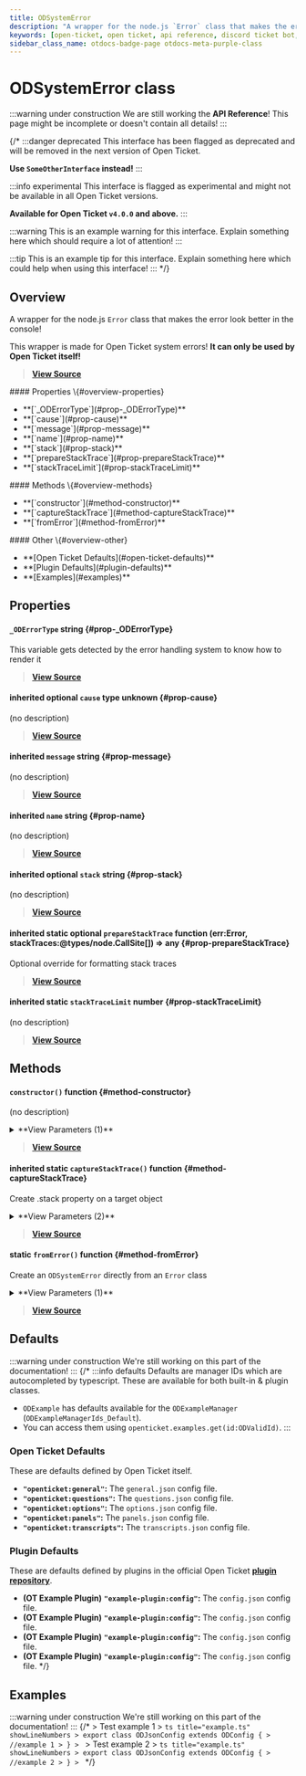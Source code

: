 ```yaml
---
title: ODSystemError
description: "A wrapper for the node.js `Error` class that makes the error look better in the console! This wrapper is made for Open Ticket system errors! **It can only be used by Open Ticket itself!**"
keywords: [open-ticket, open ticket, api reference, discord ticket bot, class]
sidebar_class_name: otdocs-badge-page otdocs-meta-purple-class
---
```

<head>
    <link rel="apple-touch-icon" href="/img/logo_vertical.png"/>
</head>

# ODSystemError <M color="purple">class</M>

:::warning under construction
We are still working the **API Reference**! This page might be incomplete or doesn't contain all details!
:::

{/*
:::danger deprecated
This interface has been flagged as deprecated and will be removed in the next version of Open Ticket.

**Use `SomeOtherInterface` instead!**
:::

:::info experimental
This interface is flagged as experimental and might not be available in all Open Ticket versions.

**Available for Open Ticket `v4.0.0` and above.**
:::

:::warning
This is an example warning for this interface. Explain something here which should require a lot of attention!
:::

:::tip
This is an example tip for this interface. Explain something here which could help when using this interface!
:::
*/}

## Overview
A wrapper for the node.js `Error` class that makes the error look better in the console!

This wrapper is made for Open Ticket system errors! **It can only be used by Open Ticket itself!**

> [**View Source**](https://otgithub.dj-dj.be/tree/main/src/core/api/modules/base.ts#L734)

<FlexHorizontal>
<div style={{width:"30%"}} className="otdocs-flex-mobile-width">
    #### Properties \{#overview-properties}
    <ul>
        <li>**[`_ODErrorType`](#prop-_ODErrorType)**</li>
        <li>**[`cause`](#prop-cause)**</li>
        <li>**[`message`](#prop-message)**</li>
        <li>**[`name`](#prop-name)**</li>
        <li>**[`stack`](#prop-stack)**</li>
        <li>**[`prepareStackTrace`](#prop-prepareStackTrace)**</li>
        <li>**[`stackTraceLimit`](#prop-stackTraceLimit)**</li>
    </ul>
</div>
<div style={{width:"30%"}} className="otdocs-flex-mobile-width">
    #### Methods \{#overview-methods}
    <ul>
        <li>**[`constructor`](#method-constructor)**</li>
        <li>**[`captureStackTrace`](#method-captureStackTrace)**</li>
        <li>**[`fromError`](#method-fromError)**</li>
    </ul>
</div>
<div style={{width:"30%"}} className="otdocs-flex-mobile-width">
    #### Other \{#overview-other}
    <ul>
        <li>**[Open Ticket Defaults](#open-ticket-defaults)**</li>
        <li>**[Plugin Defaults](#plugin-defaults)**</li>
        <li>**[Examples](#examples)**</li>
    </ul>
</div>
</FlexHorizontal>

## Properties
<Divider></Divider>
#### `_ODErrorType` <M color="blue">string</M> <ApiBlock><ApiUrl url="js:string" label="string"/></ApiBlock> \{#prop-_ODErrorType}
This variable gets detected by the error handling system to know how to render it

> [**View Source**](https://otgithub.dj-dj.be/tree/main/src/core/api/modules/base.ts#L736)

<Divider></Divider>
#### <C color="brown">inherited</C> <C color="brown">optional</C> `cause` <M color="brown">type</M> <ApiBlock>unknown</ApiBlock> \{#prop-cause}
(no description)

> [**View Source**](https://otgithub.dj-dj.be/tree/main/../../../.npm/_npx/dafcb7cdaad6ed61/node_modules/typescript/lib/lib.es2022.error.d.ts#L26)

<Divider></Divider>
#### <C color="blue">inherited</C> `message` <M color="blue">string</M> <ApiBlock><ApiUrl url="js:string" label="string"/></ApiBlock> \{#prop-message}
(no description)

> [**View Source**](https://otgithub.dj-dj.be/tree/main/../../../.npm/_npx/dafcb7cdaad6ed61/node_modules/typescript/lib/lib.es5.d.ts#L1077)

<Divider></Divider>
#### <C color="blue">inherited</C> `name` <M color="blue">string</M> <ApiBlock><ApiUrl url="js:string" label="string"/></ApiBlock> \{#prop-name}
(no description)

> [**View Source**](https://otgithub.dj-dj.be/tree/main/../../../.npm/_npx/dafcb7cdaad6ed61/node_modules/typescript/lib/lib.es5.d.ts#L1076)

<Divider></Divider>
#### <C color="blue">inherited</C> <C color="blue">optional</C> `stack` <M color="blue">string</M> <ApiBlock><ApiUrl url="js:string" label="string"/></ApiBlock> \{#prop-stack}
(no description)

> [**View Source**](https://otgithub.dj-dj.be/tree/main/../../../.npm/_npx/dafcb7cdaad6ed61/node_modules/typescript/lib/lib.es5.d.ts#L1078)

<Divider></Divider>
#### <C color="orange">inherited</C> <C color="orange">static</C> <C color="orange">optional</C> `prepareStackTrace` <M color="orange">function</M> <ApiBlock>(err:Error, stackTraces:@types/node.CallSite[]) => any</ApiBlock> \{#prop-prepareStackTrace}
Optional override for formatting stack traces

> [**View Source**](https://otgithub.dj-dj.be/tree/main/node_modules/@types/node/globals.d.ts#L74)

<Divider></Divider>
#### <C color="green">inherited</C> <C color="green">static</C> `stackTraceLimit` <M color="green">number</M> <ApiBlock><ApiUrl url="js:number" label="number"/></ApiBlock> \{#prop-stackTraceLimit}
(no description)

> [**View Source**](https://otgithub.dj-dj.be/tree/main/node_modules/@types/node/globals.d.ts#L76)

<Divider></Divider>

## Methods
<Divider></Divider>
#### `constructor()` <M color="orange">function</M> <ApiBlock><ApiUrl url="class:ODSystemError" label="api.ODSystemError"/></ApiBlock> \{#method-constructor}
(no description)

<details>
<summary>**View Parameters (1)**</summary>
- **`message`:** <M color="blue">string</M> <ApiBlock><ApiUrl url="js:string" label="string"/></ApiBlock> - Parameter Description Lorem Ipsum.
</details>

> [**View Source**](https://otgithub.dj-dj.be/tree/main/../../../.npm/_npx/dafcb7cdaad6ed61/node_modules/typescript/lib/lib.es5.d.ts#L1082)

<Divider></Divider>
#### <C color="orange">inherited</C> <C color="orange">static</C> `captureStackTrace()` <M color="orange">function</M> <ApiBlock><ApiUrl url="js:void" label="void"/></ApiBlock> \{#method-captureStackTrace}
Create .stack property on a target object

<details>
<summary>**View Parameters (2)**</summary>
- **`targetObject`:** <M color="cyan">object</M> <ApiBlock><ApiUrl url="js:object" label="object"/></ApiBlock> - Parameter Description Lorem Ipsum.
- **`constructorOpt`:** <M color="brown">type</M> <ApiBlock><ApiUrl url="js:function" label="Function"/></ApiBlock> - Parameter Description Lorem Ipsum.
</details>

> [**View Source**](https://otgithub.dj-dj.be/tree/main/node_modules/@types/node/globals.d.ts#L67)

<Divider></Divider>
#### <C color="orange">static</C> `fromError()` <M color="orange">function</M> <ApiBlock><ApiUrl url="class:ODSystemError" label="api.ODSystemError"/></ApiBlock> \{#method-fromError}
Create an `ODSystemError` directly from an `Error` class

<details>
<summary>**View Parameters (1)**</summary>
- **`err`:** <M color="brown">type</M> <ApiBlock>Error</ApiBlock> - Parameter Description Lorem Ipsum.
</details>

> [**View Source**](https://otgithub.dj-dj.be/tree/main/src/core/api/modules/base.ts#L739)

<Divider></Divider>

## Defaults
:::warning under construction
We're still working on this part of the documentation!
:::
{/*
:::info defaults
Defaults are manager IDs which are autocompleted by typescript. These are available for both built-in & plugin classes.
- `ODExample` has defaults available for the `ODExampleManager` (`ODExampleManagerIds_Default`).
- You can access them using `openticket.examples.get(id:ODValidId)`.
:::

### Open Ticket Defaults
These are defaults defined by Open Ticket itself.
- **`"openticket:general"`:** The `general.json` config file.
- **`"openticket:questions"`:** The `questions.json` config file.
- **`"openticket:options"`:** The `options.json` config file.
- **`"openticket:panels"`:** The `panels.json` config file.
- **`"openticket:transcripts"`:** The `transcripts.json` config file.

### Plugin Defaults
These are defaults defined by plugins in the official Open Ticket [**plugin repository**](https://odplugins.dj-dj.be/tree/main/open-ticket).
- <C color="blue">**(OT Example Plugin)**</C> **`"example-plugin:config"`:** The `config.json` config file.
- <C color="blue">**(OT Example Plugin)**</C> **`"example-plugin:config"`:** The `config.json` config file.
- <C color="blue">**(OT Example Plugin)**</C> **`"example-plugin:config"`:** The `config.json` config file.
- <C color="blue">**(OT Example Plugin)**</C> **`"example-plugin:config"`:** The `config.json` config file.
*/}

## Examples
:::warning under construction
We're still working on this part of the documentation!
:::
{/*
<Tabs>
    <TabItem value="First Example">
    > Test example 1
    > ```ts title="example.ts" showLineNumbers
    > export class ODJsonConfig extends ODConfig {
    >     //example 1
    > }
    > ```
    </TabItem>
    <TabItem value="Second Example">
    > Test example 2
    > ```ts title="example.ts" showLineNumbers
    > export class ODJsonConfig extends ODConfig {
    >     //example 2
    > }
    > ```
    </TabItem>
</Tabs>
*/}
